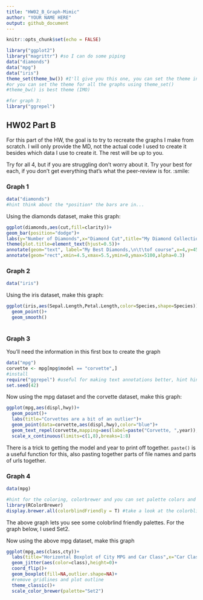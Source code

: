 ---
title: "HW02_B_Graph-Mimic"
author: "YOUR NAME HERE"
output: github_document
---

```{r setup, include=FALSE}
knitr::opts_chunk$set(echo = FALSE)
```


```{r load libraries, echo = TRUE, include=TRUE}
library("ggplot2")
library("magrittr") #so I can do some piping
data("diamonds")
data("mpg")
data("iris")
theme_set(theme_bw()) #I'll give you this one, you can set the theme individually for graphs
#or you can set the theme for all the graphs using theme_set()
#theme_bw() is best theme (IMO)

#for graph 3:
library("ggrepel")


```

## HW02 Part B

For this part of the HW, the goal is to try to recreate the graphs I make from scratch. I will only provide the MD, not the actual code I used to create it besides which data I use to create it. The rest will be up to you. 

Try for all 4, but if you are struggling don't worry about it. Try your best for each, if you don't get everything that's what the peer-review is for. :smile:


### Graph 1
```{r, echo = T, include = TRUE}
data("diamonds")
#hint think about the *position* the bars are in...
```


Using the diamonds dataset, make this graph:
```{r graph1 code, echo=FALSE}

ggplot(diamonds,aes(cut,fill=clarity))+
geom_bar(position="dodge")+
labs(y="Number of Diamonds",x="Diamond Cut",title="My Diamond Collection",subtitle="Bar graph representing the number of diamonds in my diamond collection by\ntype of cut quality and clarity of diamond")+
theme(plot.title=element_text(hjust=0.5))+
annotate(geom="text", label="My Best Diamonds,\n\t\tof course",x=4,y=4500)+
annotate(geom="rect",xmin=4.5,xmax=5.5,ymin=0,ymax=5100,alpha=0.3)


```

### Graph 2
```{r, echo = T, include = TRUE}
data("iris")
```

Using the iris dataset, make this graph:
```{r graph 2 code, echo=FALSE}
ggplot(iris,aes(Sepal.Length,Petal.Length,color=Species,shape=Species))+
  geom_point()+
  geom_smooth()
  

```


### Graph 3
You'll need the information in this first box to create the graph
```{r, echo = TRUE}
data("mpg")
corvette <- mpg[mpg$model == "corvette",]
#install
require("ggrepel") #useful for making text annotations better, hint hint
set.seed(42)
```

Now using the mpg dataset and the corvette dataset, make this graph:

```{r graph 3 code}
ggplot(mpg,aes(displ,hwy))+
  geom_point()+
  labs(title="Corvettes are a bit of an outlier")+
  geom_point(data=corvette,aes(displ,hwy),color="blue")+
  geom_text_repel(corvette,mapping=aes(label=paste("Corvette, ",year)),nudge_x=0.3)+
  scale_x_continuous(limits=c(1,8),breaks=1:8)


```

There is a trick to getting the model and year to print off together. `paste()` is a useful function for this, also pasting together parts of file names and parts of urls together. 


### Graph 4 
```{r, echo = T}
data(mpg)

#hint for the coloring, colorbrewer and you can set palette colors and make your graphs colorblind friendly
library(RColorBrewer)
display.brewer.all(colorblindFriendly = T) #take a look at the colorblindfriendly options
```

The above graph lets you see some colobrlind friendly palettes. For the graph below, I used Set2.



Now using the above mpg dataset, make this graph

```{r graph 4 code}
ggplot(mpg,aes(class,cty))+
  labs(title="Horizontal Boxplot of City MPG and Car Class",x="Car Class", y="City mpg")+
  geom_jitter(aes(color=class),height=0)+
  coord_flip()+
  geom_boxplot(fill=NA,outlier.shape=NA)+
  #remove gridlines and plot outline
  theme_classic()+
  scale_color_brewer(palette="Set2")
```




